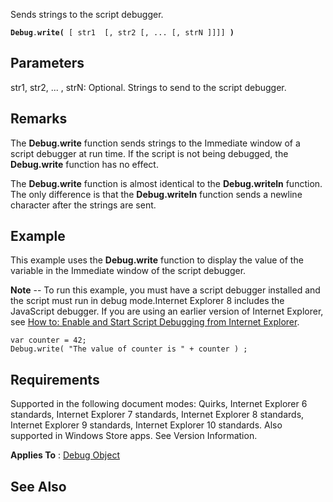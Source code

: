 Sends strings to the script debugger.

 '''Debug'''.'''write(''' [ str1  [, str2 [, ... [, strN ]]]] ''')'''

==Parameters==
; str1, str2, ... , strN: Optional. Strings to send to the script debugger.

==Remarks==
The '''Debug.write''' function sends strings to the Immediate window of a script debugger at run time. If the script is not being debugged, the '''Debug.write''' function has no effect.

The '''Debug.write''' function is almost identical to the '''Debug.writeln''' function. The only difference is that the '''Debug.writeln''' function sends a newline character after the strings are sent.


==Example==
This example uses the '''Debug.write''' function to display the value of the variable in the Immediate window of the script debugger.

'''Note''' -- To run this example, you must have a script debugger installed and the script must run in debug mode.Internet Explorer 8 includes the JavaScript debugger. If you are using an earlier version of Internet Explorer, see [http://go.microsoft.com/fwlink/?LinkId=133801 How to: Enable and Start Script Debugging from Internet Explorer].

 var counter = 42;
 Debug.write( "The value of counter is " + counter ) ;

==Requirements==
Supported in the following document modes: Quirks, Internet Explorer 6 standards, Internet Explorer 7 standards, Internet Explorer 8 standards, Internet Explorer 9 standards, Internet Explorer 10 standards. Also supported in Windows Store apps. See Version Information.

'''Applies To''' : [[Objects/Debug|Debug Object]]


==See Also==

              
